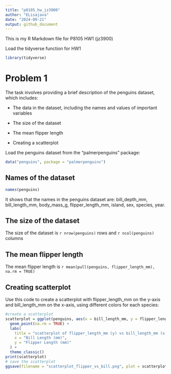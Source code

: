 ```yaml
---
title: "p8105_hw_jz3900"
author: "ELisajava"
date: "2024-09-21"
output: github_document
---
```


This is my R Markdown file for P8105 HW1 (jz3900)

Load the tidyverse function for HW1
```r
library(tidyverse)
```
# Problem 1

The task involves providing a brief description of the penguins dataset, which includes:

* The data in the dataset, including the names and values of important variables

* The size of the dataset

* The mean flipper length

* Creating a scatterplot


Load the penguins dataset from the "palmerpenguins" package:

```r
data("penguins", package = "palmerpenguins")
```

## Names of the dataset
```r
names(penguins)
```
It shows that the names in the penguins dataset are: bill_depth_mm, bill_length_mm, body_mass_g, flipper_length_mm, island, sex, species, year.

## The size of the dataset
The size of the dataset is `r nrow(penguins)` rows and `r ncol(penguins)` columns

## The mean flipper length

The mean flipper length is `r mean(pull(penguins, flipper_length_mm), na.rm = TRUE)`

## Creating scatterplot

Use this code to create a scatterplot with flipper_length_mm on the y-axis and bill_length_mm on the x-axis, using different colors for each species:

```r
#create a scatterplot
scatterplot = ggplot(penguins, aes(x = bill_length_mm, y = flipper_length_mm, color = species)) +
  geom_point(na.rm = TRUE) +
  labs(
    title = "scatterplot of flipper_length_mm (y) vs bill_length_mm (x)",
    x = "Bill Length (mm)",
    y = "Flipper Length (mm)"
  ) +
  theme_classic()
print(scatterplot)
# save the scatterplot
ggsave(filename = "scatterplot_flipper_vs_bill.png", plot = scatterplot, width = 8, height = 8)
```
